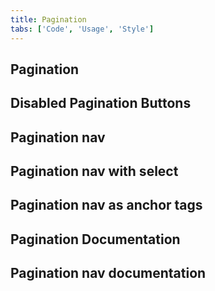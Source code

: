 ```yaml
---
title: Pagination
tabs: ['Code', 'Usage', 'Style']
---
```


## Pagination

<ComponentCode
  name="Pagination"
  component="pagination"
  variation="pagination"
  hasReactVersion
  hasVueVersion="pagination--default"
  hasAngularVersion="?path=/story/pagination--default"
  codepen="KYzgVB"
/>

## Disabled Pagination Buttons

<ComponentCode
  name="Pagination nav"
  component="pagination"
  variation="pagination--disabled-pagination-buttons"
  hasReactVersion
  codepen="LvNRZV"
/>

## Pagination nav

<ComponentCode
  name="Pagination nav"
  component="pagination-nav"
  variation="pagination-nav"
  hasReactVersion
/>

## Pagination nav with select

<ComponentCode
  name="Pagination nav"
  component="pagination-nav"
  variation="pagination-nav--default--with-select"
  hasReactVersion
/>

## Pagination nav as anchor tags

<ComponentCode
  name="Pagination nav"
  component="pagination-nav"
  variation="pagination-nav--default--as-anchor"
  hasReactVersion
/>

## Pagination Documentation

<ComponentDocs component="pagination" />

## Pagination nav documentation

<ComponentDocs component="pagination-nav" />
